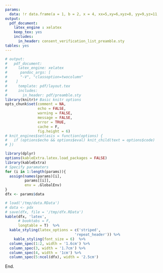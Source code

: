 ```yaml
---
params:
  data: !r data.frame(a = 1, b = 2, x = 4, xx=5,xy=6,xyz=8, yy=9,yz=11,zz=12) 
output:
  pdf_document:
    latex_engine : xelatex
    keep_tex: yes
    includes:
      in_header: consent_verification_list_preamble.sty
tables: yes
---
```


```r
# output: 
#   pdf_document:
#     latex_engine: xelatex
#      pandoc_args: [
#      "-V", "classoption=twocolumn"
#    ]
#     template: pdf/layout.tex
#     includes:
#       in_header: pdf/preamble.sty
library(knitr)# Basic knitr options
opts_chunk$set(comment = NA, 
               echo = FALSE, 
               warning = FALSE, 
               message = FALSE, 
               error = TRUE, 
               cache = F,
               fig.height = 6)
# knit_engines$set(asis = function(options) {
#   if (options$echo && options$eval) knit_child(text = options$code)
# })
```


```r
library(dplyr)
options(kableExtra.latex.load_packages = FALSE)
library(kableExtra)
# Specify paramaters
for (i in 1:length(params)){
  assign(names(params)[i],
         params[[i]],
         env = .GlobalEnv)
}
dfx <- params$data
```

\uselandscape
\pagenumbering{gobble}



```r
# load('/tmp/data.RData')
# data <- pdx
# save(dfx, file = '/tmp/dfx.RData')
kable(dfx, 'latex',  
      # booktabs = F,
      longtable = T)  %>%   
  kable_styling(latex_options = c('striped',
                                'repeat_header')) %>%
    kable_styling(font_size = 6)  %>%
  column_spec(1:2, width = '1.6cm') %>%
  column_spec(3, width = '1.7cm') %>%
  column_spec(4, width = '1cm') %>%
  column_spec(5:ncol(dfx), width = '2.5cm')
```



End.

